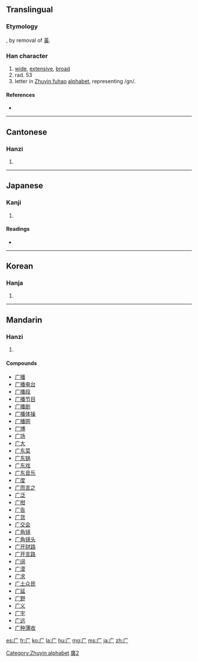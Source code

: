{{also|廣|広|厂|疒}}
==Translingual==
{{stroke order|type=animate}}
{{ja-forms|[[広]]|广|[[廣]]}}
===Etymology===
{{Han simp|廣}}, by removal of [[黃]].

===Han character===
{{Han char|rn=53|rad=广|as=00|sn=3|four=|canj=卜竹 (YH)}}

# [[wide]], [[extensive]], [[broad]]
# rad. 53
# letter in [[Zhuyin fuhao]] [[alphabet]], representing /gn/.

====References====
* {{Han ref|kx=0343.050|dkj=09221|dj=0652.140|hdz=20872.060|uh=5E7F|ud=24191}}

[[Category:Zhuyin alphabet]]

----

==Cantonese==

===Hanzi===
{{yue-hanzi|jyut=|y=yim2|tra=廣}}

# {{defn|Cantonese|sort=广00}}

----

==Japanese==

===Kanji===
{{ja-kanji|grade=|rs=广00}}

# {{defn|Japanese|sort=广00}}

====Readings====
* {{ja-readings|on=[[こう]] (kou)|kun=[[ひろ]] (hiro)}}

----

==Korean==

===Hanja===
{{ko-hanja|hangeul=엄|rv=eom|mr=ŏm}}

# {{defn|Korean|sort=广00}}

----

==Mandarin==

===Hanzi===
{{cmn-hanzi|tra=廣|pin=[[ān]] ([[an1]]), [[guǎng]] ([[guang3]]), [[yǎn]] ([[yan3]])|wg=an<sup>1</sup>, kuang<sup>3</sup>, yen<sup>3</sup>}}

# {{defn|Mandarin|sort=广00}}

====Compounds====
* [[广播]]
* [[广播电台]]
* [[广播段]]
* [[广播节目]]
* [[广播剧]]
* [[广播体操]]
* [[广播网]]
* [[广博]]
* [[广场]]
* [[广大]]
* [[广东菜]]
* [[广东锅]]
* [[广东戏]]
* [[广东音乐]]
* [[广度]]
* [[广而言之]]
* [[广泛]]
* [[广柑]]
* [[广告]]
* [[广货]]
* [[广交会]]
* [[广角镜]]
* [[广角镜头]]
* [[广开财路]]
* [[广开言路]]
* [[广阔]]
* [[广漠]]
* [[广求]]
* [[广土众民]]
* [[广延]]
* [[广野]]
* [[广义]]
* [[广宇]]
* [[广远]]
* [[广种薄收]]

[[Category:CJKV characters simplified differently in Japan and China|廣2]]

[[es:广]]
[[fr:广]]
[[ko:广]]
[[la:广]]
[[hu:广]]
[[mg:广]]
[[ms:广]]
[[ja:广]]
[[zh:广]]